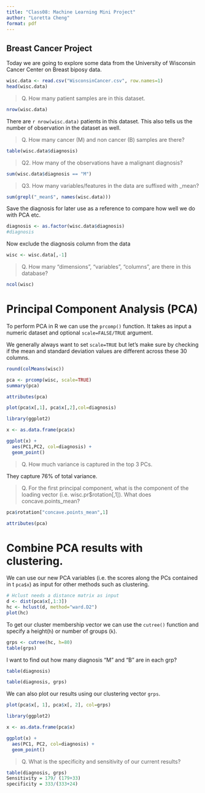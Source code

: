 ```yaml
---
title: "Class08: Machine Learning Mini Project"
author: "Loretta Cheng"
format: pdf
---
```


## Breast Cancer Project 

Today we are going to explore some data from the University of Wisconsin Cancer Center on Breast biposy data. 

```r
wisc.data <- read.csv("WisconsinCancer.csv", row.names=1)
head(wisc.data)
```

> Q. How many patient samples are in this dataset. 

```r
nrow(wisc.data)
```

There are `r nrow(wisc.data)` patients in this dataset. This also tells us the number of observation in the dataset as well.

> Q. How many cancer (M) and non cancer (B) samples are there? 

```r
table(wisc.data$diagnosis)
```

> Q2. How many of the observations have a malignant diagnosis?

```r
sum(wisc.data$diagnosis == "M")
```

> Q3. How many variables/features in the data are suffixed with _mean?

```r
sum(grepl("_mean$", names(wisc.data)))
```


Save the diagnosis for later use as a reference to compare how well we do with PCA etc. 

```r
diagnosis <- as.factor(wisc.data$diagnosis)
#diagnosis
```

Now exclude the diagnosis column from the data 

```r
wisc <- wisc.data[,-1]
```

> Q. How many "dimensions", "variables", "columns", are there in this database? 

```r
ncol(wisc)
```

# Principal Component Analysis (PCA)

To perform PCA in R we can use the `prcomp()` function. It takes as input a numeric dataset and optional `scale=FALSE/TRUE` argument. 

We generally always want to set `scale=TRUE` but let's make sure by checking if the mean and standard deviation values are different across these 30 columns. 

```r
round(colMeans(wisc))
```

```r
pca <- prcomp(wisc, scale=TRUE)
summary(pca)
```

```r
attributes(pca)
```

```r
plot(pca$x[,1], pca$x[,2],col=diagnosis)
```

```r
library(ggplot2)

x <- as.data.frame(pca$x)

ggplot(x) + 
  aes(PC1,PC2, col=diagnosis) + 
  geom_point()
```

> Q. How much variance is captured in the top 3 PCs.

They capture 76% of total variance. 

> Q. For the first principal component, what is the component of the loading vector (i.e. wisc.pr$rotation[,1]). What does concave.points_mean? 

```r
pca$rotation["concave.points_mean",1]
```

```r
attributes(pca)
```

# Combine PCA results with clustering. 

We can use our new PCA variables (i.e. the scores along the PCs contained in t `pca$x`) as input for other methods such as clustering. 

```r
# Hclust needs a distance matrix as input
d <- dist(pca$x[,1:3])
hc <- hclust(d, method="ward.D2")
plot(hc)
```

To get our cluster membership vector we can use the `cutree()` function and specify a height(`h`) or number of groups (`k`). 

```r
grps <- cutree(hc, h=80)
table(grps)
```

I want to find out how many diagnosis "M" and "B" are in each grp? 

```r
table(diagnosis)
```

```r
table(diagnosis, grps)
```

We can also plot our results using our clustering vector `grps`. 

```r
plot(pca$x[, 1], pca$x[, 2], col=grps)
```

```r
library(ggplot2)

x <- as.data.frame(pca$x)

ggplot(x) + 
  aes(PC1, PC2, col=diagnosis) + 
  geom_point()
```

> Q. What is the specificity and sensitivity of our current results? 

```r
table(diagnosis, grps)
Sensitivity = 179/ (179+33)
specificity = 333/(333+24)
```

